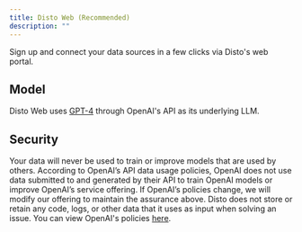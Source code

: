 ```yaml
---
title: Disto Web (Recommended)
description: ""
---
```


Sign up and connect your data sources in a few clicks via Disto's web portal.

## Model

Disto Web uses [GPT-4](https://openai.com/research/gpt-4) through OpenAI's API as its underlying LLM. 


## Security

Your data will never be used to train or improve models that are used by others.
According to OpenAI’s API data usage policies, OpenAI does not use data submitted to and generated by their API to train OpenAI models or improve OpenAI’s service offering. If OpenAI’s policies change, we will modify our offering to maintain the assurance above.
Disto does not store or retain any code, logs, or other data that it uses as input when solving an issue.
You can view OpenAI's policies [here](https://openai.com/policies/api-data-usage-policies).
